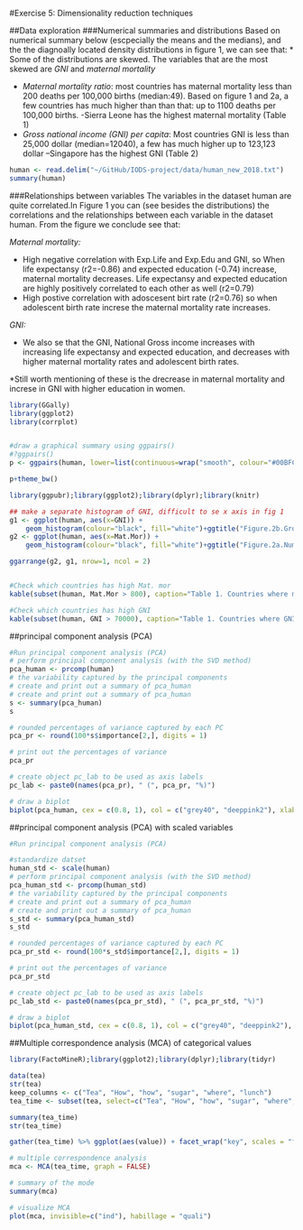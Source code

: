 
#Exercise 5: Dimensionality reduction techniques

##Data exploration
###Numerical summaries and distributions
Based on numerical summary below (escpecially the means and the medians), and the the diagnoally located density distributions in figure 1, we can see that:
* Some of the distributions are skewed. The variables that are the most skewed are *GNI* and *maternal mortality*

- *Maternal mortality ratio*: most countries has maternal mortality less than 200 deaths per 100,000 births (median:49). Based on figure 1 and 2a, a few countries has much higher than than that: up to 1100 deaths per 100,000 births. 
  -Sierra Leone has the highest maternal mortality (Table 1)
- *Gross national income (GNI) per capita*: Most countries GNI is less than 25,000 dollar (median=12040), a few has much higher up to 123,123 dollar
  --Singapore has the highest GNI (Table 2)


```r
human <- read.delim("~/GitHub/IODS-project/data/human_new_2018.txt")
summary(human)

```


###Relationships between variables
The variables in the dataset human are quite correlated.In Figure 1 you can (see besides the distributions) the correlations and the relationships between each variable in the dataset human. From the figure we conclude see that:

*Maternal mortality:*

* High negative correlation with Exp.Life and Exp.Edu and GNI, so When life expectansy (r2=-0.86) and expected education (-0.74) increase, maternal mortality decreases. Life expectansy and expected education are highly positively correlated to each other as well (r2=0.79)
* High postive correlation with adoscesent birt rate (r2=0.76) so when adolescent birth rate increse the maternal mortality rate increases. 

*GNI:*

* We also se that  the GNI, National Gross income increases with increasing life expectansy and expected education, and decreases with higher maternal mortality rates and adolescent birth rates.

*Still worth mentioning of these is the drecrease in maternal mortality and increse in GNI with higher education in women.

```r

library(GGally)
library(ggplot2)
library(corrplot)


#draw a graphical summary using ggpairs()
#?ggpairs()
p <- ggpairs(human, lower=list(continuous=wrap("smooth", colour="#00BFC4", alpha=0.5),combo = wrap("facethist", bins = 20)), title ="Figure 1. Scatter plot, density plot and the correlation coefficient, between each pair of variables")

p+theme_bw()


```
```r
library(ggpubr);library(ggplot2);library(dplyr);library(knitr)

## make a separate histogram of GNI, difficult to se x axis in fig 1
g1 <- ggplot(human, aes(x=GNI)) +
    geom_histogram(colour="black", fill="white")+ggtitle("Figure.2b.Gross National Income per capita")
g2 <- ggplot(human, aes(x=Mat.Mor)) +
    geom_histogram(colour="black", fill="white")+ggtitle("Figure.2a.Number of deaths per 100,000 births")

ggarrange(g2, g1, nrow=1, ncol = 2)


#Check which countries has high Mat. mor
kable(subset(human, Mat.Mor > 800), caption="Table 1. Countries where maternal mortality is over 800 deaths per 100,000 births")

#Check which countries has high GNI
kable(subset(human, GNI > 70000), caption="Table 1. Countries where GNI is over 70,000$")


```



##principal component analysis (PCA) 

```r
#Run principal component analysis (PCA) 
# perform principal component analysis (with the SVD method)
pca_human <- prcomp(human)
# the variability captured by the principal components
# create and print out a summary of pca_human
# create and print out a summary of pca_human
s <- summary(pca_human)
s

# rounded percentages of variance captured by each PC
pca_pr <- round(100*s$importance[2,], digits = 1) 

# print out the percentages of variance
pca_pr

# create object pc_lab to be used as axis labels
pc_lab <- paste0(names(pca_pr), " (", pca_pr, "%)")

# draw a biplot
biplot(pca_human, cex = c(0.8, 1), col = c("grey40", "deeppink2"), xlab = pc_lab[1], ylab = pc_lab[2])


```



##principal component analysis (PCA) with scaled variables

```r
#Run principal component analysis (PCA) 

#standardize datset
human_std <- scale(human)
# perform principal component analysis (with the SVD method)
pca_human_std <- prcomp(human_std)
# the variability captured by the principal components
# create and print out a summary of pca_human
# create and print out a summary of pca_human
s_std <- summary(pca_human_std)
s_std

# rounded percentages of variance captured by each PC
pca_pr_std <- round(100*s_std$importance[2,], digits = 1) 

# print out the percentages of variance
pca_pr_std 

# create object pc_lab to be used as axis labels
pc_lab_std <- paste0(names(pca_pr_std), " (", pca_pr_std, "%)")

# draw a biplot
biplot(pca_human_std, cex = c(0.8, 1), col = c("grey40", "deeppink2"), xlab = pc_lab_std[1], ylab = pc_lab_std[2])


```



##Multiple correspondence analysis (MCA) of categorical values

```r

library(FactoMineR);library(ggplot2);library(dplyr);library(tidyr)

data(tea)
str(tea)
keep_columns <- c("Tea", "How", "how", "sugar", "where", "lunch")
tea_time <- subset(tea, select=c("Tea", "How", "how", "sugar", "where", "lunch"))

summary(tea_time)
str(tea_time)

gather(tea_time) %>% ggplot(aes(value)) + facet_wrap("key", scales = "free") + geom_bar() + theme(axis.text.x = element_text(angle = 45, hjust = 1, size = 8))

# multiple correspondence analysis
mca <- MCA(tea_time, graph = FALSE)

# summary of the mode
summary(mca)

# visualize MCA
plot(mca, invisible=c("ind"), habillage = "quali")

```



